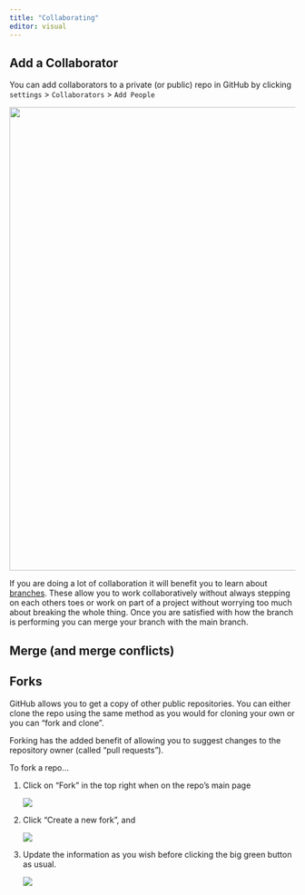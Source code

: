 ```yaml
---
title: "Collaborating"
editor: visual
---
```


## Add a Collaborator

You can add collaborators to a private (or public) repo in GitHub by clicking `settings` \> `Collaborators` \> `Add People`

![](/images/addcollab.png){width="817"}

If you are doing a lot of collaboration it will benefit you to learn about [branches](https://happygitwithr.com/git-branches.html#git-branches). These allow you to work collaboratively without always stepping on each others toes or work on part of a project without worrying too much about breaking the whole thing. Once you are satisfied with how the branch is performing you can merge your branch with the main branch.

## Merge (and merge conflicts)

## Forks

GitHub allows you to get a copy of other public repositories. You can either clone the repo using the same method as you would for cloning your own or you can "fork and clone".

Forking has the added benefit of allowing you to suggest changes to the repository owner (called "pull requests").

To fork a repo...

1.  Click on "Fork" in the top right when on the repo's main page

    ![](/images/fork1.png)

2.  Click "Create a new fork", and

    ![](/images/fork2.png)

3.  Update the information as you wish before clicking the big green button as usual.

    ![](/images/fork3.png)
